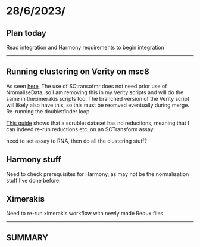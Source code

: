 # 28/6/2023/

## Plan today

Read integration and Harmony requirements to begin integration

------------------------------------------------------------------------

## Running clustering on Verity on msc8

As seen [here](https://static-content.springer.com/esm/art%3A10.1186%2Fs13059-019-1874-1/MediaObjects/13059_2019_1874_MOESM3_ESM.pdf), The use of SCtransofmr does not need prior use of NromaliseData, so I am removing this in my Verity scripts and will do the same in theximerakis scripts too. The branched version of the Verity script will likely also have this, so this must be reomved eventually during merge. Re-running the doubletfinder loop.

[This guide](https://www.singlecellcourse.org/single-cell-rna-seq-analysis-using-seurat.html#basic-quality-control-and-filtering) shows that a scrublet dataset has no reductions, meaning that I can indeed re-run reductions etc. on an SCTransform assay.

need to set assay to RNA, then do all the clustering stuff?


## Harmony stuff

Need to check prerequisites for Harmony, as may not be the normalisation stuff I've done before.

## Ximerakis

Need to re-run ximerakis workflow with newly made Redux files

------------------------------------------------------------------------

## SUMMARY

